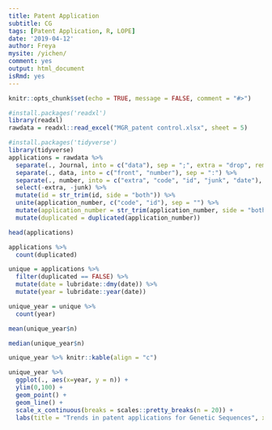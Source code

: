 ```yaml
---
title: Patent Application
subtitle: CG
tags: [Patent Application, R, LOPE]
date: '2019-04-12'
author: Freya
mysite: /yichen/
comment: yes
output: html_document
isRmd: yes
---
```




```r
knitr::opts_chunk$set(echo = TRUE, message = FALSE, comment = "#>")
```


```r
#install.packages('readxl')
library(readxl)
rawdata = readxl::read_excel("MGR_patent control.xlsx", sheet = 5)
```


```r
#install.packages('tidyverse')
library(tidyverse)
applications = rawdata %>%
  separate(., Journal, into = c("data"), sep = ";", extra = "drop", remove = FALSE) %>% 
  separate(., data, into = c("front", "number"), sep = ":") %>% 
  separate(., number, into = c("extra", "code", "id", "junk", "date"), sep = " ") %>% 
  select(-extra, -junk) %>% 
  mutate(id = str_trim(id, side = "both")) %>% 
  unite(application_number, c("code", "id"), sep = "") %>% 
  mutate(application_number = str_trim(application_number, side = "both")) %>% 
  mutate(duplicated = duplicated(application_number))
```

```r
head(applications)
```

```r
applications %>%
  count(duplicated)
```

```r
unique = applications %>% 
  filter(duplicated == FALSE) %>% 
  mutate(date = lubridate::dmy(date)) %>% 
  mutate(year = lubridate::year(date))
```

```r
unique_year = unique %>% 
  count(year)

mean(unique_year$n)
```

```r
median(unique_year$n)
```

```r
unique_year %>% knitr::kable(align = "c")
```

```r
unique_year %>%
  ggplot(., aes(x=year, y = n)) +
  ylim(0,100) +
  geom_point() +
  geom_line() +
  scale_x_continuous(breaks = scales::pretty_breaks(n = 20)) +
  labs(title = "Trends in patent applications for Genetic Sequences", x = "application year", y = "applications")
```

